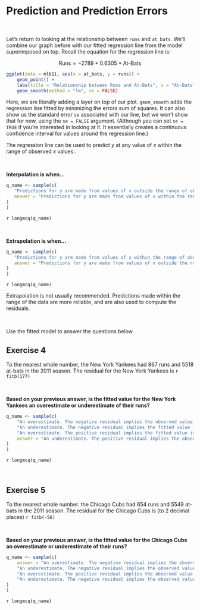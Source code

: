 # Prediction and Prediction Errors

<br>

Let's return to looking at the relationship between `runs` and `at_bats`. We'll combine our graph before with our fitted regression line from the model superimposed on top. Recall the equation for the regression line is:

$$\textrm{Runs} = -2789 + 0.6305*\textrm{At-Bats}$$

```r
ggplot(data = mlb11, aes(x = at_bats, y = runs)) +
    geom_point() +
    labs(title = "Relationship between Runs and At-Bats", x = "At-Bats", y = "Runs") +
    geom_smooth(method = "lm", se = FALSE)
```

Here, we are literally adding a layer on top of our plot. `geom_smooth` adds the regression line fitted by minimizing the errors sum of squares. It can also show us the standard error `se` associated with our line, but we won't show that for now, using the `se = FALSE` argument. (Although you can set `se = TRUE` if you're interested in looking at it. It essentially creates a continuous confidence interval for values around the regression line.)

The regression line can be used to predict $y$ at any value of $x$ within the range of observed $x$ values.. 

<br>

**Interpolation is when...**

```r
q_name <- sample(c(
   "Predictions for y are made from values of x outside the range of observed data.",
   answer = "Predictions for y are made from values of x within the range of observed data."
)
)
```

`r longmcq(q_name)`

<br>

**Extrapolation is when...**

```r
q_name <- sample(c(
   "Predictions for y are made from values of x within the range of observed data.",
   answer = "Predictions for y are made from values of x outside the range of observed data."
)
)
```

`r longmcq(q_name)`

Extrapolation is not usually recommended. Predictions made within the range of the data are more reliable, and are also used to compute the residuals.

<br>

Use the fitted model to answer the questions below.


## **Exercise 4**

To the nearest whole number, the New York Yankees had 867 runs and 5518 at-bats in the 2011 season. The residual for the New York Yankees is `r fitb(177)`

<br>

**Based on your previous answer, is the fitted value for the New York Yankees an overestimate or underestimate of their runs?**

```r
q_name <- sample(c(
    "An overestimate. The negative residual implies the observed value is larger than the fitted value i.e. the value given by the regression line has overestimated the actual value.",
    "An underestimate. The negative residual implies the fitted value is larger than the observed value i.e. the value given by the regression line has underestimated the actual value.",
    "An overestimate. The positive residual implies the fitted value is larger than the observed value i.e. the value given by the regression line has overestimated the actual value.",
    answer = "An underestimate. The positive residual implies the observed value is larger than the fitted value i.e. the value given by the regression line has underestimated the actual value."
)
)
```

`r longmcq(q_name)`

<br>

## **Exercise 5**

To the nearest whole number. the Chicago Cubs had 654 runs and 5549 at-bats in the 2011 season. The residual for the Chicago Cubs is (to 2 decimal places) `r fitb(-56)`

<br>

**Based on your previous answer, is the fitted value for the Chicago Cubs an overestimate or underestimate of their runs?**

```r
q_name <- sample(c(
    answer = "An overestimate. The negative residual implies the observed value is smaller than the fitted value i.e. the value given by the regression line has overestimated the actual value.",
    "An underestimate. The negative residual implies the observed value is smaller than the fitted value i.e. the value given by the regression line has underestimated the actual value.",
    "An overestimate. The positive residual implies the observed value is larger than the fitted value i.e. the value given by the regression line has overestimated the actual value.",
    "An underestimate. The negative residual implies the observed value is larger than the fitted value i.e. the value given by the regression line has underestimated the actual value."
)
)
```

`r longmcq(q_name)`

<br>
